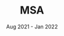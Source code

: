 ---
company: n/a
title: MSA
date: Aug 2021 - Jan 2022
order: Aug 2021
description: [msa website]
journey: true
skills: [gatsby, bulma, netlify, contentful, react, html, css, javascript]
new: [gatsby, netlify, contentful]
company_short: n/a
type: Volunteer – UofT Muslim Student Association
learned: Building JAMStack websites using a Static Site Generator and headless CMS. Webhook deployments via Netlify
repo: https://github.com/razamu15/utsc-msa-website
---